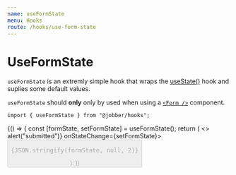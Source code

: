 ```yaml
---
name: useFormState
menu: Hooks
route: /hooks/use-form-state
---
```



# UseFormState

`useFormState` is an extremly simple hook that wraps the
[useState()](https://reactjs.org/docs/hooks-state.html) hook and suplies some
default values.

`useFormState` should **only** only by used when using a
[`<Form />`](/components/form) component.

```tsx
import { useFormState } from "@jobber/hooks";
```

<Playground>
  {() => {
    const [formState, setFormState] = useFormState();
    return (
      <>
        <Form onSubmit={() => alert("submitted")} onStateChange={setFormState}>
          <Content>
            <InputText
              placeholder="First Name"
              name="firstName"
              validations={{
                required: {
                  value: true,
                  message: "Tell us your name"
                },
                minLength: {
                  value: 3,
                  message: "Your name is to short."
                }
              }}
            />
            <InputText
              placeholder="Last Name"
              name="lastName"
              validations={{
                required: {
                  value: true,
                  message: "Tell us your last name."
                }
              }}
            />
            <Button
              label="Submit Form"
              disabled={!formState.isDirty || !formState.isValid}
            />
          </Content>
        </Form>
        <Divider />
        <pre>{JSON.stringify(formState, null, 2)}</pre>
      </>
    );
  }}
</Playground>
